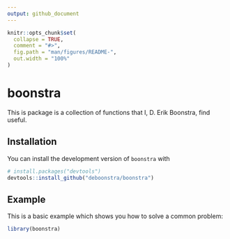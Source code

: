 ```yaml
---
output: github_document
---
```


<!-- README.md is generated from README.Rmd. Please edit that file -->

```r
knitr::opts_chunk$set(
  collapse = TRUE,
  comment = "#>",
  fig.path = "man/figures/README-",
  out.width = "100%"
)
```

# boonstra

<!-- badges: start -->
<!-- badges: end -->

This is package is a collection of functions that I, D. Erik Boonstra, find useful.

## Installation

You can install the development version of `boonstra` with

``` r
# install.packages("devtools")
devtools::install_github("deboonstra/boonstra")
```

## Example

This is a basic example which shows you how to solve a common problem:

```r
library(boonstra)
```
